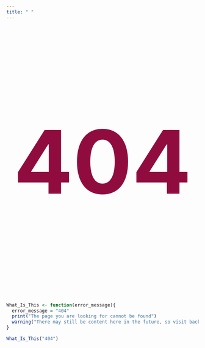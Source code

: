 ```yaml
---
title: " "
---
```


  <p style="text-align:center; font-size:230px; font-weight: bold; color:#900C3F">404</p>

```r

What_Is_This <- function(error_message){
  error_message = "404"
  print("The page you are looking for cannot be found") 
  warning("There may still be content here in the future, so visit back!")
}

What_Is_This("404")

```
